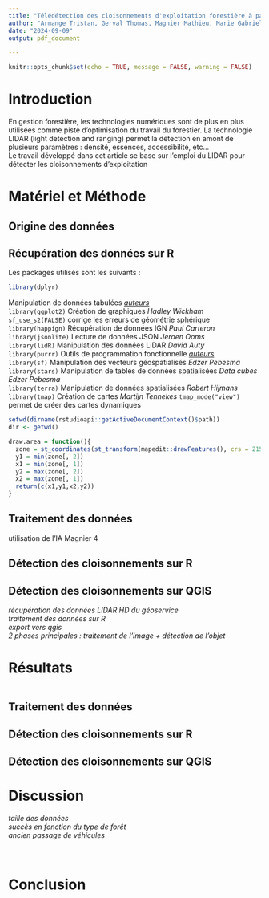 ---
title: "Télédétection des cloisonnements d'exploitation forestière à partir de données LiDAR"
author: "Armange Tristan, Gerval Thomas, Magnier Mathieu, Marie Gabriel"
date: "2024-09-09"
output: pdf_document

---
  
```{r setup, include = FALSE}
knitr::opts_chunk$set(echo = TRUE, message = FALSE, warning = FALSE)
```

# Introduction

En gestion forestière, les technologies numériques sont de plus en plus utilisées comme piste d'optimisation du travail du forestier. La technologie LIDAR (light detection and ranging) permet la détection en amont de plusieurs paramètres : densité, essences, accessibilité, etc...\
Le travail développé dans cet article se base sur l'emploi du LIDAR pour détecter les cloisonnements d'exploitation

# Matériel et Méthode
## Origine des données

## Récupération des données sur R
Les packages utilisés sont les suivants : 

```{r, results = "hide"}
library(dplyr)
``` 
Manipulation de données tabulées [*auteurs*](https://dplyr.tidyverse.org/authors.html#citation)\
`library(ggplot2)` Création de graphiques *Hadley Wickham* `sf_use_s2(FALSE)` corrige les erreurs de géométrie sphérique\
`library(happign)` Récupération de données IGN *Paul Carteron*\
`library(jsonlite)` Lecture de données JSON *Jeroen Ooms*\
`library(lidR)` Manipulation des données LiDAR *David Auty*\
`library(purrr)` Outils de programmation fonctionnelle [*auteurs*](https://purrr.tidyverse.org/authors.html#citation)\
`library(sf)` Manipulation des vecteurs géospatialisés *Edzer Pebesma*\
`library(stars)` Manipulation de tables de données spatialisées *Data cubes* *Edzer Pebesma*\
`library(terra)` Manipulation de données spatialisées *Robert Hijmans*\
`library(tmap)` Création de cartes *Martijn Tennekes* `tmap_mode("view")` permet de créer des cartes dynamiques\

```{r, echo = FALSE}
setwd(dirname(rstudioapi::getActiveDocumentContext()$path))
dir <- getwd()

draw.area = function(){
  zone = st_coordinates(st_transform(mapedit::drawFeatures(), crs = 2154))
  y1 = min(zone[, 2])
  x1 = min(zone[, 1])
  y2 = max(zone[, 2])
  x2 = max(zone[, 1])
  return(c(x1,y1,x2,y2))
}
```


## Traitement des données

utilisation de l'IA Magnier 4

## Détection des cloisonnements sur R



## Détection des cloisonnements sur QGIS


*récupération des données LIDAR HD du géoservice*\
*traitement des données sur R*\
*export vers qgis*\
*2 phases principales : traitement de l'image + détection de l'objet*\



# Résultats


```

```
## Traitement des données


## Détection des cloisonnements sur R


## Détection des cloisonnements sur QGIS


# Discussion

*taille des données*\
*succès en fonction du type de forêt*\
*ancien passage de véhicules*\
**\
**\


# Conclusion




